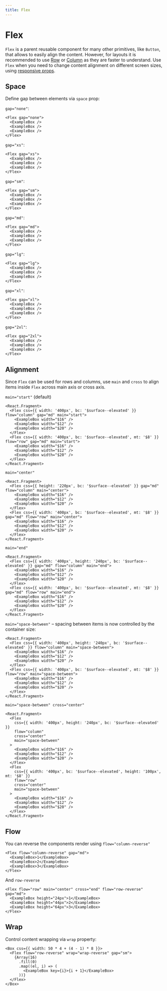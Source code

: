 ```yaml
---
title: Flex
---
```


# Flex

`Flex` is a parent reusable component for many other primitives, like `Button`, that allows to easily align the content. However, for layouts it is recommended to use [Row](/components/Row) or [Column](/components/Column) as they are faster to understand. Use `Flex` when you need to change content alignment on different screen sizes, using [responsive props](https://stitches.dev/docs/responsive-styles).

## Space

Define gap between elements via `space` prop:

`gap="none"`:

```tsx preview
<Flex gap="none">
  <ExampleBox />
  <ExampleBox />
  <ExampleBox />
</Flex>
```

`gap="xs"`:

```tsx preview
<Flex gap="xs">
  <ExampleBox />
  <ExampleBox />
  <ExampleBox />
</Flex>
```

`gap="sm"`:

```tsx preview
<Flex gap="sm">
  <ExampleBox />
  <ExampleBox />
  <ExampleBox />
</Flex>
```

`gap="md"`:

```tsx preview
<Flex gap="md">
  <ExampleBox />
  <ExampleBox />
  <ExampleBox />
</Flex>
```

`gap="lg"`:

```tsx preview
<Flex gap="lg">
  <ExampleBox />
  <ExampleBox />
  <ExampleBox />
</Flex>
```

`gap="xl"`:

```tsx preview
<Flex gap="xl">
  <ExampleBox />
  <ExampleBox />
  <ExampleBox />
</Flex>
```

`gap="2xl"`:

```tsx preview
<Flex gap="2xl">
  <ExampleBox />
  <ExampleBox />
  <ExampleBox />
</Flex>
```

## Alignment

Since `Flex` can be used for rows and columns, use `main` and `cross` to align items inside `Flex`
across main axis or cross axis.

`main="start"` (default)

```tsx preview
<React.Fragment>
  <Flex css={{ width: '400px', bc: '$surface--elevated' }} flow="column" gap="md" main="start">
    <ExampleBox width="$16" />
    <ExampleBox width="$12" />
    <ExampleBox width="$20" />
  </Flex>
  <Flex css={{ width: '400px', bc: '$surface--elevated', mt: '$8' }} flow="row" gap="md" main="start">
    <ExampleBox width="$16" />
    <ExampleBox width="$12" />
    <ExampleBox width="$20" />
  </Flex>
</React.Fragment>
```

`main="center"`

```tsx preview
<React.Fragment>
  <Flex css={{ height: '220px', bc: '$surface--elevated' }} gap="md" flow="column" main="center">
    <ExampleBox width="$16" />
    <ExampleBox width="$12" />
    <ExampleBox width="$20" />
  </Flex>
  <Flex css={{ width: '400px', bc: '$surface--elevated', mt: '$8' }} gap="md" flow="row" main="center">
    <ExampleBox width="$16" />
    <ExampleBox width="$12" />
    <ExampleBox width="$20" />
  </Flex>
</React.Fragment>
```

`main="end"`

```tsx preview
<React.Fragment>
  <Flex css={{ width: '400px', height: '240px', bc: '$surface--elevated' }} gap="md" flow="column" main="end">
    <ExampleBox width="$16" />
    <ExampleBox width="$12" />
    <ExampleBox width="$20" />
  </Flex>
  <Flex css={{ width: '400px', bc: '$surface--elevated', mt: '$8' }} gap="md" flow="row" main="end">
    <ExampleBox width="$16" />
    <ExampleBox width="$12" />
    <ExampleBox width="$20" />
  </Flex>
</React.Fragment>
```

`main="space-between"` – spacing between items is now controlled by the container size:

```tsx preview
<React.Fragment>
  <Flex css={{ width: '400px', height: '240px', bc: '$surface--elevated' }} flow="column" main="space-between">
    <ExampleBox width="$16" />
    <ExampleBox width="$12" />
    <ExampleBox width="$20" />
  </Flex>
  <Flex css={{ width: '400px', bc: '$surface--elevated', mt: '$8' }} flow="row" main="space-between">
    <ExampleBox width="$16" />
    <ExampleBox width="$12" />
    <ExampleBox width="$20" />
  </Flex>
</React.Fragment>
```

`main="space-between" cross="center"`

```tsx preview
<React.Fragment>
  <Flex
    css={{ width: '400px', height: '240px', bc: '$surface--elevated' }}
    flow="column"
    cross="center"
    main="space-between"
  >
    <ExampleBox width="$16" />
    <ExampleBox width="$12" />
    <ExampleBox width="$20" />
  </Flex>
  <Flex
    css={{ width: '400px', bc: '$surface--elevated', height: '100px', mt: '$8' }}
    flow="row"
    cross="center"
    main="space-between"
  >
    <ExampleBox width="$16" />
    <ExampleBox width="$12" />
    <ExampleBox width="$20" />
  </Flex>
</React.Fragment>
```

## Flow

You can reverse the components render using `flow="column-reverse"`

```tsx preview
<Flex flow="column-reverse" gap="md">
  <ExampleBox>1</ExampleBox>
  <ExampleBox>2</ExampleBox>
  <ExampleBox>3</ExampleBox>
</Flex>
```

And `row-reverse`

```tsx preview
<Flex flow="row" main="center" cross="end" flow="row-reverse" gap="md">
  <ExampleBox height="24px">1</ExampleBox>
  <ExampleBox height="44px">2</ExampleBox>
  <ExampleBox height="64px">3</ExampleBox>
</Flex>
```

## Wrap

Control content wrapping via `wrap` property:

```tsx preview
<Box css={{ width: 50 * 4 + (4 - 1) * 8 }}>
  <Flex flow="row-reverse" wrap="wrap-reverse" gap="sm">
    {Array(16)
      .fill(0)
      .map((el, i) => (
        <ExampleBox key={i}>{i + 1}</ExampleBox>
      ))}
  </Flex>
</Box>
```
